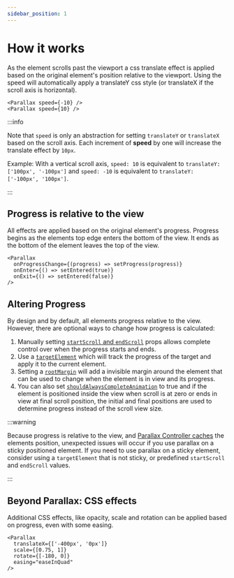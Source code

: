```yaml
---
sidebar_position: 1
---
```



# How it works

As the element scrolls past the viewport a css translate effect is applied based on the original element's position relative to the viewport. Using the speed will automatically apply a translateY css style (or translateX if the scroll axis is horizontal).

```tsx
<Parallax speed={-10} />
<Parallax speed={10} />
```

<HowItWorks />

:::info

Note that `speed` is only an abstraction for setting `translateY` or `translateX` based on the scroll axis. Each increment of **speed** by one will increase the translate effect by `10px`.

Example: With a vertical scroll axis, `speed: 10` is equivalent to `translateY: ['100px', '-100px']` and `speed: -10` is equivalent to `translateY: ['-100px', '100px']`.

:::

## Progress is relative to the view

All effects are applied based on the original element's progress. Progress begins as the elements top edge enters the bottom of the view. It ends as the bottom of the element leaves the top of the view.

```tsx
<Parallax
  onProgressChange={(progress) => setProgress(progress)}
  onEnter={() => setEntered(true)}
  onExit={() => setEntered(false)}
/>
```

<ElementProgress />

## Altering Progress

By design and by default, all elements progress relative to the view. However, there are optional ways to change how progress is calculated:

1. Manually setting [`startScroll` and `endScroll`](/docs/usage/parallax-props#configuration-props) props allows complete control over when the progress starts and ends.
2. Use a [`targetElement`](/docs/usage/parallax-props#configuration-props) which will track the progress of the target and apply it to the current element.
3. Setting a [`rootMargin`](/docs/usage/parallax-props#configuration-props) will add a invisible margin around the element that can be used to change when the element is in view and its progress.
4. You can also set [`shouldAlwaysCompleteAnimation`](/docs/usage/parallax-props#configuration-props) to true and if the element is positioned inside the view when scroll is at zero or ends in view at final scroll position, the initial and final positions are used to determine progress instead of the scroll view size.

:::warning

Because progress is relative to the view, and [Parallax Controller caches](https://parallax-controller.damnthat.tv/docs/performance#optimizations-to-reduce-jank) the elements position, unexpected issues will occur if you use parallax on a sticky positioned element. If you need to use parallax on a sticky element, consider using a `targetElement` that is not sticky, or predefined `startScroll` and `endScroll` values.

:::

## Beyond Parallax: CSS effects

Additional CSS effects, like opacity, scale and rotation can be applied based on progress, even with some easing.

```tsx
<Parallax
  translateX={['-400px', '0px']}
  scale={[0.75, 1]}
  rotate={[-180, 0]}
  easing="easeInQuad"
/>
```

<BeyondCSSEffects />
